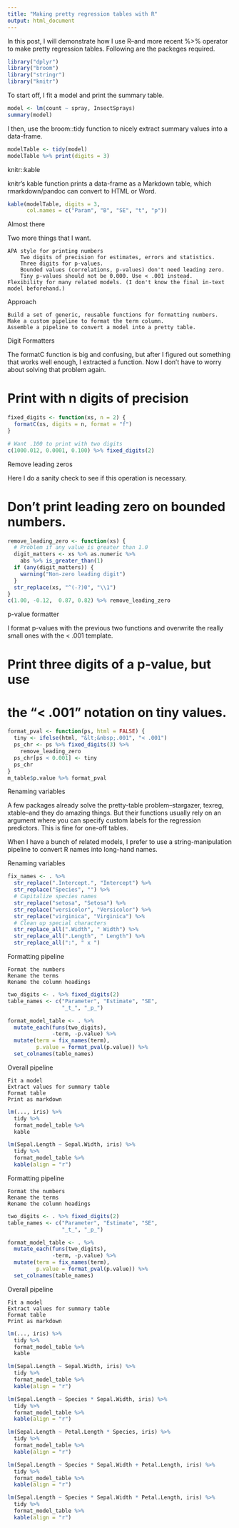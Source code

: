 ```yaml
---
title: "Making pretty regression tables with R"
output: html_document
---
```


In this post, I will demonstrate how I use R--and more recent %>% operator to make pretty regression tables. Following are the packeges required.

```r
library("dplyr")
library("broom")
library("stringr")
library("knitr")
```

To start off, I fit a model and print the summary table.
```r
model <- lm(count ~ spray, InsectSprays)
summary(model)
```

I then, use the broom::tidy function to nicely extract summary values into a data-frame.

```r
modelTable <- tidy(model)
modelTable %>% print(digits = 3)
```

knitr::kable

knitr's kable function prints a data-frame as a Markdown table, which rmarkdown/pandoc can convert to HTML or Word.
```r
kable(modelTable, digits = 3,
      col.names = c("Param", "B", "SE", "t", "p"))

```

Almost there

Two more things that I want.

    APA style for printing numbers
        Two digits of precision for estimates, errors and statistics.
        Three digits for p-values.
        Bounded values (correlations, p-values) don't need leading zero.
        Tiny p-values should not be 0.000. Use < .001 instead.
    Flexibility for many related models. (I don't know the final in-text model beforehand.)




Approach

    Build a set of generic, reusable functions for formatting numbers.
    Make a custom pipeline to format the term column.
    Assemble a pipeline to convert a model into a pretty table.


Digit Formatters

The formatC function is big and confusing, but after I figured out something that works well enough, I extracted a function. Now I don't have to worry about solving that problem again.

# Print with n digits of precision
```r
fixed_digits <- function(xs, n = 2) {
  formatC(xs, digits = n, format = "f")
}

# Want .100 to print with two digits
c(1000.012, 0.0001, 0.100) %>% fixed_digits(2)
```


Remove leading zeros

Here I do a sanity check to see if this operation is necessary.

# Don't print leading zero on bounded numbers.
```r
remove_leading_zero <- function(xs) {
  # Problem if any value is greater than 1.0
  digit_matters <- xs %>% as.numeric %>%
    abs %>% is_greater_than(1)
  if (any(digit_matters)) {
    warning("Non-zero leading digit")
  }
  str_replace(xs, "^(-?)0", "\\1")
}
c(1.00, -0.12,  0.87, 0.82) %>% remove_leading_zero

```



p-value formatter

I format p-values with the previous two functions and overwrite the really small ones with the < .001 template.

# Print three digits of a p-value, but use
# the "< .001" notation on tiny values.
```r
format_pval <- function(ps, html = FALSE) {
  tiny <- ifelse(html, "&lt;&nbsp;.001", "< .001")
  ps_chr <- ps %>% fixed_digits(3) %>%
    remove_leading_zero
  ps_chr[ps < 0.001] <- tiny
  ps_chr
}
m_table$p.value %>% format_pval
```




Renaming variables

A few packages already solve the pretty-table problem–stargazer, texreg, xtable–and they do amazing things. But their functions usually rely on an argument where you can specify custom labels for the regression predictors. This is fine for one-off tables.

When I have a bunch of related models, I prefer to use a string-manipulation pipeline to convert R names into long-hand names.





Renaming variables
```r
fix_names <- . %>%
  str_replace(".Intercept.", "Intercept") %>%
  str_replace("Species", "") %>%
  # Capitalize species names
  str_replace("setosa", "Setosa") %>%
  str_replace("versicolor", "Versicolor") %>%
  str_replace("virginica", "Virginica") %>%
  # Clean up special characters
  str_replace_all(".Width", " Width") %>%
  str_replace_all(".Length", " Length") %>%
  str_replace_all(":", " x ")
```



Formatting pipeline

    Format the numbers
    Rename the terms
    Rename the column headings
```r
two_digits <- . %>% fixed_digits(2)
table_names <- c("Parameter", "Estimate", "SE",
                 "_t_", "_p_")
```

```r
format_model_table <- . %>%
  mutate_each(funs(two_digits),
              -term, -p.value) %>%
  mutate(term = fix_names(term),
         p.value = format_pval(p.value)) %>%
  set_colnames(table_names)
```

Overall pipeline

    Fit a model
    Extract values for summary table
    Format table
    Print as markdown
```r
lm(..., iris) %>%
  tidy %>%
  format_model_table %>%
  kable
```

```r
lm(Sepal.Length ~ Sepal.Width, iris) %>%
  tidy %>%
  format_model_table %>%
  kable(align = "r")
```




Formatting pipeline

    Format the numbers
    Rename the terms
    Rename the column headings


```r
two_digits <- . %>% fixed_digits(2)
table_names <- c("Parameter", "Estimate", "SE",
                 "_t_", "_p_")
```

```r
format_model_table <- . %>%
  mutate_each(funs(two_digits),
              -term, -p.value) %>%
  mutate(term = fix_names(term),
         p.value = format_pval(p.value)) %>%
  set_colnames(table_names)
```

Overall pipeline

    Fit a model
    Extract values for summary table
    Format table
    Print as markdown

```r
lm(..., iris) %>%
  tidy %>%
  format_model_table %>%
  kable
```


```r
lm(Sepal.Length ~ Sepal.Width, iris) %>%
  tidy %>%
  format_model_table %>%
  kable(align = "r")

```


```r
lm(Sepal.Length ~ Species * Sepal.Width, iris) %>%
  tidy %>%
  format_model_table %>%
  kable(align = "r")
```

```r
lm(Sepal.Length ~ Petal.Length * Species, iris) %>%
  tidy %>%
  format_model_table %>%
  kable(align = "r")

```


```r
lm(Sepal.Length ~ Species * Sepal.Width + Petal.Length, iris) %>%
  tidy %>%
  format_model_table %>%
  kable(align = "r")
```



```r
lm(Sepal.Length ~ Species * Sepal.Width * Petal.Length, iris) %>%
  tidy %>%
  format_model_table %>%
  kable(align = "r")
```

